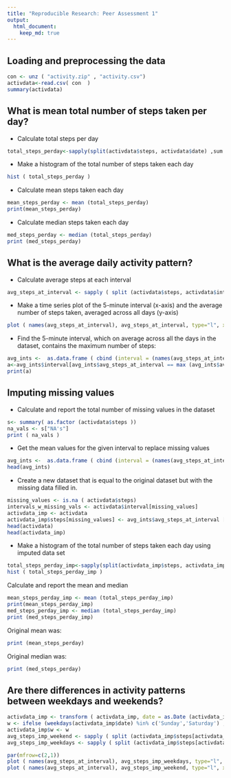 ```yaml
---
title: "Reproducible Research: Peer Assessment 1"
output: 
  html_document:
    keep_md: true
---
```



## Loading and preprocessing the data
```r
con <- unz ( "activity.zip" , "activity.csv")
activdata<-read.csv( con  )
summary(activdata)
```


## What is mean total number of steps taken per day?
+ Calculate total steps per day  
```r
total_steps_perday<-sapply(split(activdata$steps, activdata$date) ,sum ,na.rm=TRUE)
```

+ Make a histogram of the total number of steps taken each day  
```r
hist ( total_steps_perday )
```

+ Calculate mean steps taken each day  
```r
mean_steps_perday <- mean (total_steps_perday)
print(mean_steps_perday)
```

+ Calculate median steps taken each day  
```r
med_steps_perday <- median (total_steps_perday)
print (med_steps_perday)
```

## What is the average daily activity pattern?

+ Calculate average steps at each interval
```r
avg_steps_at_interval <- sapply ( split (activdata$steps, activdata$interval), mean, na.rm = TRUE)
```

+ Make a time series plot of the 5-minute interval (x-axis) and the average number of steps taken, averaged across all days (y-axis)
```r
plot ( names(avg_steps_at_interval), avg_steps_at_interval, type="l", xlab="at interval", ylab="avg steps")
```

+ Find the 5-minute interval, which on average across all the days in the dataset, contains the maximum number of steps:
```r
avg_ints <-  as.data.frame ( cbind (interval = (names(avg_steps_at_interval)) , avg_steps_at_interval = as.data.frame(avg_steps_at_interval) , stringsAsFactors=FALSE ) )
a<-avg_ints$interval[avg_ints$avg_steps_at_interval == max (avg_ints$avg_steps_at_interval)]
print(a)
```

## Imputing missing values
+ Calculate and report the total number of missing values in the dataset
```r
s<- summary( as.factor (activdata$steps ))
na_vals <- s["NA's"]
print ( na_vals )
```

+ Get the mean values for the given interval to replace missing values
```r
avg_ints <-  as.data.frame ( cbind (interval = (names(avg_steps_at_interval)) , avg_steps_at_interval = as.data.frame(avg_steps_at_interval) ) )
head(avg_ints)
```

+ Create a new dataset that is equal to the original dataset but with the missing data filled in.
```r
missing_values <- is.na ( activdata$steps)
intervals_w_missing_vals <- activdata$interval[missing_values]
activdata_imp <- activdata
activdata_imp$steps[missing_values] <- avg_ints$avg_steps_at_interval [match ( intervals_w_missing_vals, avg_ints$interval )]
head(activdata)
head(activdata_imp)
```

+ Make a histogram of the total number of steps taken each day using imputed data set
```r
total_steps_perday_imp<-sapply(split(activdata_imp$steps, activdata_imp$date) ,sum ,na.rm=TRUE)
hist ( total_steps_perday_imp )
```

Calculate and report the mean and median
```r
mean_steps_perday_imp <- mean (total_steps_perday_imp)
print(mean_steps_perday_imp)
med_steps_perday_imp <- median (total_steps_perday_imp)
print (med_steps_perday_imp)
```

Original mean was:
```r
print (mean_steps_perday)
```

Original median was:
```r
print (med_steps_perday)
```

## Are there differences in activity patterns between weekdays and weekends?
```r
activdata_imp <- transform ( activdata_imp, date = as.Date (activdata_imp$date))
w <- ifelse (weekdays(activdata_imp$date) %in% c('Sunday','Saturday') , 'weekend', 'weekday' )
activdata_imp$w <- w
avg_steps_imp_weekend <- sapply ( split (activdata_imp$steps[activdata_imp$w=='weekend'], activdata_imp$interval[activdata_imp$w=='weekend']), mean, na.rm = TRUE)
avg_steps_imp_weekdays <- sapply ( split (activdata_imp$steps[activdata_imp$w=='weekday'], activdata_imp$interval[activdata_imp$w=='weekday']), mean, na.rm = TRUE)

par(mfrow=c(2,1))
plot ( names(avg_steps_at_interval), avg_steps_imp_weekdays, type="l", xlab="at interval", ylab="avg steps", main='Activity at weekdays')
plot ( names(avg_steps_at_interval), avg_steps_imp_weekend, type="l", xlab="at interval", ylab="avg steps", main='Activity at weekends')
```
